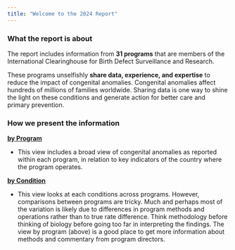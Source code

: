 ---
title: "Welcome to the 2024 Report"
---

### What the report is about

The report includes information from **31 programs** that are members of the International Clearinghouse for Birth Defect Surveillance and Research.

These programs unselfishly **share data, experience, and expertise** to reduce the impact of congenital anomalies. Congenital anomalies affect hundreds of millions of families worldwide. Sharing data is one way to shine the light on these conditions and generate action for better care and primary prevention.

### How we present the information

[**by Program**](report_progs/index_progs.html)

-   This view includes a broad view of congenital anomalies as reported within each program, in relation to key indicators of the country where the program operates.

[**by Condition**](report_conditions/index_conditions.html)

-   This view looks at each conditions across programs. However, comparisons between programs are tricky. Much and perhaps most of the variation is likely due to differences in program methods and operations rather than to true rate difference. Think methodology before thinking of biology before going too far in interpreting the findings. The view by program (above) is a good place to get more information about methods and commentary from program directors.
